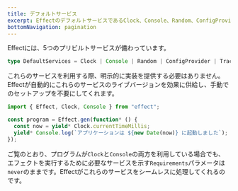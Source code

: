 ```yaml
---
title: デフォルトサービス
excerpt: EffectのデフォルトサービスであるClock、Console、Random、ConfigProvider、Tracerについて探求しましょう。Effectがどのようにこれらのサービスのライブバージョンを自動的に提供し、プログラム内での明示的な実装を不要にするかを学びます。
bottomNavigation: pagination
---
```


Effectには、5つのプリビルトサービスが備わっています。

```ts
type DefaultServices = Clock | Console | Random | ConfigProvider | Tracer;
```

これらのサービスを利用する際、明示的に実装を提供する必要はありません。Effectが自動的にこれらのサービスのライブバージョンを効果に供給し、手動でのセットアップを不要にしてくれます。

```ts twoslash
import { Effect, Clock, Console } from "effect";

const program = Effect.gen(function* () {
  const now = yield* Clock.currentTimeMillis;
  yield* Console.log(`アプリケーションは ${new Date(now)} に起動しました`);
});
```

ご覧のとおり、プログラムが`Clock`と`Console`の両方を利用している場合でも、エフェクトを実行するために必要なサービスを示す`Requirements`パラメータは`never`のままです。Effectがこれらのサービスをシームレスに処理してくれるのです。

